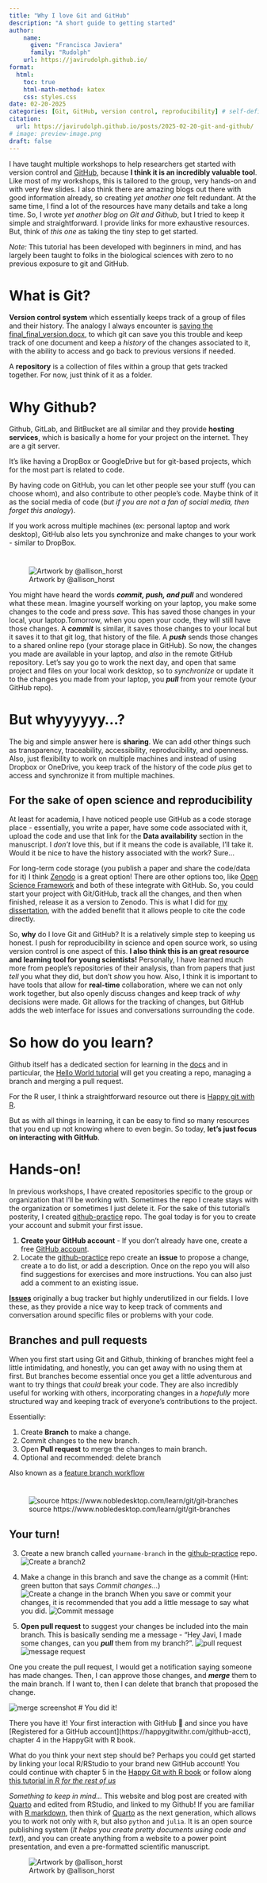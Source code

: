 ```yaml
---
title: "Why I love Git and GitHub"
description: "A short guide to getting started"
author:
    name:
      given: "Francisca Javiera"
      family: "Rudolph"
    url: https://javirudolph.github.io/
format:
  html:
    toc: true
    html-math-method: katex
    css: styles.css
date: 02-20-2025
categories: [Git, GitHub, version control, reproducibility] # self-defined categories
citation: 
  url: https://javirudolph.github.io/posts/2025-02-20-git-and-github/ 
# image: preview-image.png
draft: false     
---
```


I have taught multiple workshops to help researchers get started with version control and [GitHub](https://docs.github.com/en/get-started/onboarding/getting-started-with-your-github-account), because **I think it is an incredibly valuable tool**. Like most of my workshops, this is tailored to the group, very hands-on and with very few slides. I also think there are amazing blogs out there with good information already, so creating *yet another one* felt redundant. At the same time, I find a lot of the resources have many details and take a long time. So, I wrote *yet another blog on Git and Github*, but I tried to keep it simple and straightforward. I provide links for more exhaustive resources. But, think of *this one* as taking the tiny step to get started. 

*Note:* This tutorial has been developed with beginners in mind, and has largely been taught to folks in the biological sciences with zero to no previous exposure to git and GitHub.

# What is Git?

**Version control system** which essentially keeps track of a group of files and their history. The analogy I always encounter is [saving the final_final_version.docx](https://phdcomics.com/comics.php?f=1531), to which git can save you this trouble and keep track of one document and keep a *history* of the changes associated to it, with the ability to access and go back to previous versions if needed.

A **repository** is a collection of files within a group that gets tracked together. For now, just think of it as a folder. 

# Why Github?

Github, GitLab, and BitBucket are all similar and they provide **hosting services**, which is basically a home for your project on the internet. They are a git server.

It's like having a DropBox or GoogleDrive but for git-based projects, which for the most part is related to code.

By having code on GitHub, you can let other people see your stuff (you can choose whom), and also contribute to other people's code. Maybe think of it as the social media of code (*but if you are not a fan of social media, then forget this analogy*). 

If you work across multiple machines (ex: personal laptop and work desktop), GitHub also lets you synchronize and make changes to your work - similar to DropBox.

# 

![Artwork by @allison_horst](ahorst_git_workflow.png)

You might have heard the words ***commit, push, and pull*** and wondered what these mean. Imagine yourself working on your laptop, you make some changes to the code and press *save*. This has saved those changes in your local, your laptop.Tomorrow, when you open your code, they will still have those changes. A ***commit*** is similar, it saves those changes to your local but it saves it to that git log, that history of the file. A ***push*** sends those changes to a shared online repo (your storage place in GitHub). So now, the changes you made are available in your laptop, and *also* in the remote GitHub repository. Let's say you go to work the next day, and open that same project and files on your local work desktop, so to *synchronize* or update it to the changes you made from your laptop, you ***pull*** from your remote (your GitHub repo). 


# But whyyyyyy...?

The big and simple answer here is **sharing**. We can add other things such as transparency, traceability, accessibility, reproducibility, and openness. Also, just flexibility to work on multiple machines and instead of using Dropbox or OneDrive, you keep track of the history of the code *plus* get to access and synchronize it from multiple machines.

## For the sake of open science and reproducibility

At least for academia, I have noticed people use GitHub as a code storage place - essentially, you write a paper, have some code associated with it, upload the code and use that link for the **Data availability** section in the manuscript. I *don't* love this, but if it means the code is available, I'll take it. Would it be nice to have the history associated with the work? Sure... 

For long-term code storage (you publish a paper and share the code/data for it) I think [Zenodo](https://help.zenodo.org/docs/profile/linking-accounts/) is a great option! There are other options too, like [Open Science Framework](https://osf.io/) and both of these integrate with GitHub. So, you could start your project with Git/GitHub, track all the changes, and then when finished, release it as a version to Zenodo. This is what I did for [my dissertation](https://zenodo.org/records/6347498), with the added benefit that it allows people to cite the code directly.

So, **why** do I love Git and GitHub? It is a relatively simple step to keeping us honest. I push for reproducibility in science and open source work, so using version control is one aspect of this. **I also think this is an great resource and learning tool for young scientists!** Personally, I have learned much more from people's repositories of their analysis, than from papers that just *tell* you what they did, but don't *show* you how. Also, I think it is important to have tools that allow for **real-time** collaboration, where we can not only work together, but also openly discuss changes and keep track of *why* decisions were made. Git allows for the tracking of changes, but GitHub adds the web interface for issues and conversations surrounding the code. 


# So how do you learn?

Github itself has a dedicated section for learning in the [docs](https://docs.github.com/en/get-started) and in particular, the [Hello World tutorial](https://docs.github.com/en/get-started/quickstart/hello-world) will get you creating a repo, managing a branch and merging a pull request.

For the R user, I think a straightforward resource out there is [Happy git with R](https://happygitwithr.com/index.html).

But as with all things in learning, it can be easy to find so many resources that you end up not knowing where to even begin. So today, **let's just focus on interacting with GitHub**.

# Hands-on!

In previous workshops, I have created repositories specific to the group or organization that I'll be working with. Sometimes the repo I create stays with the organization or sometimes I just delete it. For the sake of this tutorial's posterity, I created [github-practice](https://github.com/javirudolph/github-practice) repo. The goal today is for you to create your account and submit your first issue.

1.  **Create your GitHub account** - If you don't already have one, create a free [GitHub account](https://docs.github.com/en/get-started/start-your-journey/creating-an-account-on-github).
2.  Locate the [github-practice](https://github.com/javirudolph/github-practice) repo create an **issue** to propose a change, create a to do list, or add a description. Once on the repo you will also find suggestions for exercises and more instructions. You can also just add a comment to an existing issue.

[**Issues**](https://docs.github.com/en/issues/tracking-your-work-with-issues/configuring-issues/quickstart) originally a bug tracker but highly underutilized in our fields. I love these, as they provide a nice way to keep track of comments and conversation around specific files or problems with your code.

<!-- -   R and Github integration is nicer due to the active R package development community (*personal opinion*). An intro on this can be found [here](https://peerj.com/preprints/3159v2/) -->

## Branches and pull requests

When you first start using Git and Github, thinking of branches might feel a little intimidating, and honestly, you can get away with no using them at first. But branches become essential once you get a little adventurous and want to try things that *could* break your code. They are also incredibly useful for working with others, incorporating changes in a *hopefully* more structured way and keeping track of everyone's contributions to the project.

Essentially: 

1.  Create **Branch** to make a change.
2.  Commit changes to the new branch.
3.  Open **Pull request** to merge the changes to main branch.
4.  Optional and recommended: delete branch

Also known as a [feature branch workflow](https://www.atlassian.com/git/tutorials/comparing-workflows/feature-branch-workflow)

# 

![source https://www.nobledesktop.com/learn/git/git-branches](git-branches-merge.png)

## Your turn!

3.  Create a new branch called `yourname-branch` in the [github-practice](https://github.com/javirudolph/github-practice) repo.
<!-- ![Create a branch](branch_screenshot.png) -->
![Create a branch2](branch_screenshot_2.png)
4.  Make a change in this branch and save the change as a commit (Hint: green button that says *Commit changes...*)
![Create a change in the branch](branch_screenshot3.png)
When you save or commit your changes, it is recommended that you add a little message to say what you did.
![Commit message](branch_screenshot4.png) 

5.  **Open pull request** to suggest your changes be included into the main branch. This is basically sending me a message - "Hey Javi, I made some changes, can you ***pull*** them from my branch?". 
![pull request](pull_request.png)
![message request](pull_request2.png)

One you create the pull request, I would get a notification saying someone has made changes. Then, I can approve those changes, and ***merge*** them to the main branch. If I want to, then I can delete that branch that proposed the change.

![merge screenshot](merge_screenshot.png)
# You did it!

There you have it! Your first interaction with GitHub 🤩 and since you have \[Registered for a GitHub account\](https://happygitwithr.com/github-acct), chapter 4 in the HappyGit with R book.

What do you think your next step should be? Perhaps you could get started by linking your local R/RStudio to your brand new GitHub account! You could continue with chapter 5 in the [Happy Git with R book](https://happygitwithr.com/install-r-rstudio) or follow along [this tutorial in *R for the rest of us*](https://rfortherestofus.com/2021/02/how-to-use-git-github-with-r)

*Something to keep in mind...* This website and blog post are created with [Quarto](https://quarto.org/docs/websites/) and edited from RStudio, and linked to my Github! If you are familiar with [R markdown](https://rmarkdown.rstudio.com/), then think of [Quarto](https://quarto.org/) as the next generation, which allows you to work not only with `R`, but also `python` and `julia`. It is an open source publishing system (*It helps you create pretty documents using code and text*), and you can create anything from a website to a power point presentation, and even a pre-formatted scientific manuscript.

![Artwork by @allison_horst](quarto_schematic.png)


